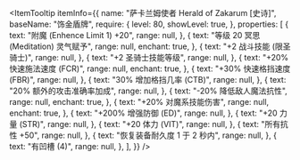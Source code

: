 
<ItemTooltip
  itemInfo={{
    name: "萨卡兰姆使者 Herald of Zakarum [史诗]",
    baseName: "饰金盾牌",
    require: {
      level: 80,
      showLevel: true,
    },
    properties: [
      {
        text: "附魔 (Enhence Limit 1) +20",
        range: null,
      },
      {
        text: "等级 20 冥思 (Meditation) 灵气赋予",
        range: null,
        enchant: true,
      },
      {
        text: "+2 战斗技能 (限圣骑士)",
        range: null,
      },
      {
        text: "+2 圣骑士技能等级",
        range: null,
      },
      {
        text: "+20% 快速施法速度 (FCR)",
        range: null,
        enchant: true,
      },
      {
        text: "+30% 快速格挡速度 (FBR)",
        range: null,
      },
      {
        text: "30% 增加格挡几率 (CTB)",
        range: null,
      },
      {
        text: "20% 额外的攻击准确率加成",
        range: null,
      },
      {
        text: "-20% 降低敌人魔法抗性",
        range: null,
        enchant: true,
      },
      {
        text: "+20% 对魔系技能伤害",
        range: null,
        enchant: true,
      },
      {
        text: "+200% 增强防御 (ED)",
        range: null,
      },
      {
        text: "+20 力量 (STR)",
        range: null,
      },
      {
        text: "+20 体力 (VIT)",
        range: null,
      },
      {
        text: "所有抗性 +50",
        range: null,
      },
      {
        text: "恢复装备耐久度 1 于 2 秒内",
        range: null,
      },
      {
        text: "有凹槽 (4)",
        range: null,
      },
    ],
  }}
/>
